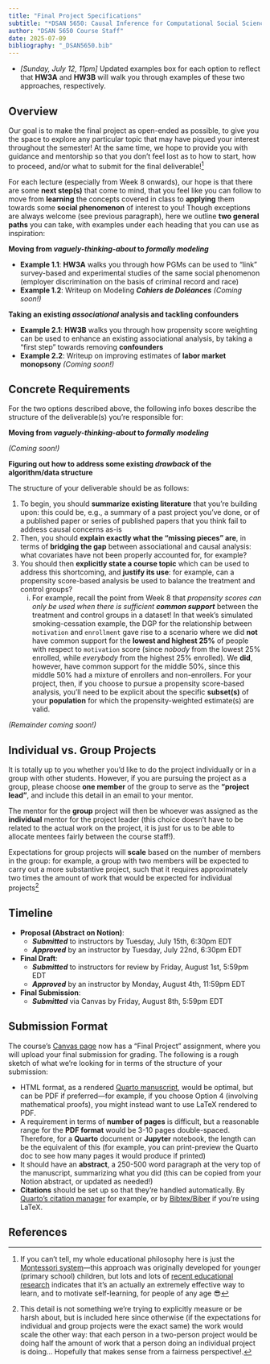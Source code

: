 ```yaml
---
title: "Final Project Specifications"
subtitle: "*DSAN 5650: Causal Inference for Computational Social Science*"
author: "DSAN 5650 Course Staff"
date: 2025-07-09
bibliography: "_DSAN5650.bib"
---
```


```{=html}
<style>
div.callout-note > .callout-header {
  background-color: #f8f8f8 !important;
}
.callout.callout-style-default {
  border: 1px solid #dee2e6 !important;
}
div.callout-tip > .callout-header {
  background-color: rgba(230, 159, 0, 0.2) !important;
}
/* .callout.callout-tip {
  border: 1px solid rgba(230, 159, 0, 0.2)  !important;
} */
div.callout-important > .callout-header {
  background-color: rgba(86, 180, 233, 0.2) !important;
}
/* div.callout-note.callout {
  border-left-color: #f8f8f8 !important;
} */
</style>
```

::: {.callout-note title="Changelog"}

* *[Sunday, July 12, 11pm]* Updated examples box for each option to reflect that **HW3A** and **HW3B** will walk you through examples of these two approaches, respectively.

:::

## Overview

Our goal is to make the final project as open-ended as possible, to give you the space to explore any particular topic that may have piqued your interest throughout the semester! At the same time, we hope to provide you with guidance and mentorship so that you don't feel lost as to how to start, how to proceed, and/or what to submit for the final deliverable![^montessori]

For each lecture (especially from Week 8 onwards), our hope is that there are some **next step(s)** that come to mind, that you feel like you can follow to move from **learning** the concepts covered in class to **applying** them towards some **social phenomenon** of interest to you! Though exceptions are always welcome (see previous paragraph), here we outline **two general paths** you can take, with examples under each heading that you can use as inspiration:

::: {.callout-tip title="Option 1: Modeling Social Phenomena with PGMs" icon="false"}

**Moving from *vaguely-thinking-about* to *formally modeling***

* **Example 1.1**: **HW3A** walks you through how PGMs can be used to "link" survey-based and experimental studies of the same social phenomenon (employer discrimination on the basis of criminal record and race)
* <b>Example 1.2</b>: Writeup on Modeling <b><i>Cahiers de Doléances</i></b> <i>(Coming soon!)</i></li>

:::

::: {.callout-important title="Option 2: Pushing Towards the Asymptote of Causality" icon="false"}

**Taking an existing *associational* analysis and tackling confounders**

* **Example 2.1**: **HW3B** walks you through how propensity score weighting can be used to enhance an existing associational analysis, by taking a "first step" towards removing **confounders** 
* **Example 2.2**: Writeup on improving estimates of **labor market monopsony** *(Coming soon!)*

:::

## Concrete Requirements

For the two options described above, the following info boxes describe the structure of the deliverable(s) you're responsible for:

::: {.callout-tip title="Option 1: Modeling Social Phenomena with PGMs" collapse="false" icon="false"}

**Moving from *vaguely-thinking-about* to *formally modeling***

*(Coming soon!)*

:::

::: {.callout-important title="Option 2: Associational $\leadsto$ Causal Analysis" collapse="false" icon="false"}

**Figuring out how to address some existing <i>drawback</i> of the algorithm/data structure**

The structure of your deliverable should be as follows:

1. To begin, you should **summarize existing literature** that you're building upon: this could be, e.g., a summary of a past project you've done, or of a published paper or series of published papers that you think fail to address causal concerns as-is
2. Then, you should **explain exactly what the "missing pieces" are**, in terms of **bridging the gap** between associational and causal analysis: what covariates have not been properly accounted for, for example?
3. You should then **explicitly state a course topic** which can be used to address this shortcoming, and **justify its use**: for example, can a propensity score-based analysis be used to balance the treatment and control groups?
    i. For example, recall the point from Week 8 that *propensity scores can only be used when there is sufficient **common support*** between the treatment and control groups in a dataset! In that week's simulated smoking-cessation example, the DGP for the relationship between `motivation` and `enrollment` gave rise to a scenario where we did **not** have common support for the **lowest and highest 25%** of people with respect to `motivation` score (since *nobody* from the lowest 25% enrolled, while *everybody* from the highest 25% enrolled). We **did**, however, have common support for the middle 50%, since this middle 50% had a mixture of enrollers and non-enrollers. For your project, then, if you choose to pursue a propensity score-based analysis, you'll need to be explicit about the specific **subset(s)** of your **population** for which the propensity-weighted estimate(s) are valid.

*(Remainder coming soon!)*

:::

## Individual vs. Group Projects

It is totally up to you whether you'd like to do the project individually or in a group with other students. However, if you are pursuing the project as a group, please choose **one member** of the group to serve as the **"project lead"**, and include this detail in an email to your mentor.

The mentor for the **group** project will then be whoever was assigned as the **individual** mentor for the project leader (this choice doesn't have to be related to the actual work on the project, it is just for us to be able to allocate mentees fairly between the course staff!).

Expectations for group projects will **scale** based on the number of members in the group: for example, a group with two members will be expected to carry out a more substantive project, such that it requires approximately two times the amount of work that would be expected for individual projects^[This detail is not something we're trying to explicitly measure or be harsh about, but is included here since otherwise (if the expectations for individual and group projects were the exact same) the work would scale the other way: that each person in a two-person project would be doing half the amount of work that a person doing an individual project is doing... Hopefully that makes sense from a fairness perspective!.]

## Timeline

* **Proposal (Abstract on Notion)**:
    * ***Submitted*** to instructors by Tuesday, July 15th, 6:30pm EDT
    * ***Approved*** by an instructor by Tuesday, July 22nd, 6:30pm EDT
* **Final Draft**:
    * ***Submitted*** to instructors for review by Friday, August 1st, 5:59pm EDT
    * ***Approved*** by an instructor by Monday, August 4th, 11:59pm EDT
* **Final Submission**:
    * ***Submitted*** via Canvas by Friday, August 8th, 5:59pm EDT

## Submission Format

The course's [Canvas page]({{< var canvas_url >}}) now has a "Final Project" assignment, where you will upload your final submission for grading. The following is a rough sketch of what we're looking for in terms of the structure of your submission:

* HTML format, as a rendered <a href='https://quarto.org/docs/manuscripts/' target='_blank'>Quarto manuscript</a>, would be optimal, but can be PDF if preferred---for example, if you choose Option 4 (involving mathematical proofs), you might instead want to use LaTeX rendered to PDF.
* A requirement in terms of **number of pages** is difficult, but a reasonable range for the **PDF format** would be 3-10 pages double-spaced. Therefore, for a **Quarto** document or **Jupyter** notebook, the length can be the equivalent of this (for example, you can print-preview the Quarto doc to see how many pages it would produce if printed)
* It should have an **abstract**, a 250-500 word paragraph at the very top of the manuscript, summarizing what you did (this can be copied from your Notion abstract, or updated as needed!)
* **Citations** should be set up so that they're handled automatically. By <a href='https://quarto.org/docs/authoring/footnotes-and-citations.html' target='_blank'>Quarto's citation manager</a> for example, or by <a href='https://www.overleaf.com/learn/latex/Bibliography_management_with_bibtex' target='_blank'>Bibtex/Biber</a> if you're using LaTeX.

## References

::: {#refs}
:::

[^montessori]: If you can't tell, my whole educational philosophy here is just the [Montessori system](https://en.wikipedia.org/wiki/Montessori_education)---this approach was originally developed for younger (primary school) children, but lots and lots of <a href='https://www.penguinrandomhouse.com/books/579922/how-we-learn-by-stanislas-dehaene/' target='_blank'>recent educational research</a> indicates that it's an actually an extremely effective way to learn, and to motivate self-learning, for people of any age 😎
